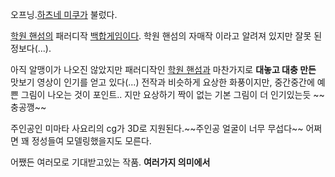 {{{#!html 
<object width="420" height="315"><param name="movie" value="http://www.youtube.com/v/L1qbbICh0Uk?version=3&amp;hl=ko_KR"></param><param name="allowFullScreen" value="true"></param><param name="allowscriptaccess" value="always"></param><embed src="http://www.youtube.com/v/L1qbbICh0Uk?version=3&amp;hl=ko_KR" type="application/x-shockwave-flash" width="420" height="315" allowscriptaccess="always" allowfullscreen="true"></embed></object>}}}
오프닝.[[하츠네 미쿠]]가 불렀다.

[[학원 핸섬]]의 패러디작 [[백합]]게임이다.
학원 핸섬의 자매작 이라고 알려져 있지만 잘못 된 정보다(...). 

아직 알맹이가 나오진 않았지만 패러디작인 [[학원 핸섬]]과 마찬가지로 '''대놓고 대충 만든''' 맛보기 영상이 인기를 얻고 있다(...) 전작과 비슷하게 요상한 화풍이지만, 중간중간에 예쁜 그림이 나오는 것이 포인트.. 지만 요상하기 짝이 없는 기본 그림이 더 인기있는듯 ~~충공깽~~


주인공인 미마타 사요리의 cg가 3D로 지원된다.~~주인공 얼굴이 너무 무섭다~~ 어쩌면 꽤 정성들여 모델링했을지도 모른다. 

어쨌든 여러모로 기대받고있는 작품. '''여러가지 의미에서'''
